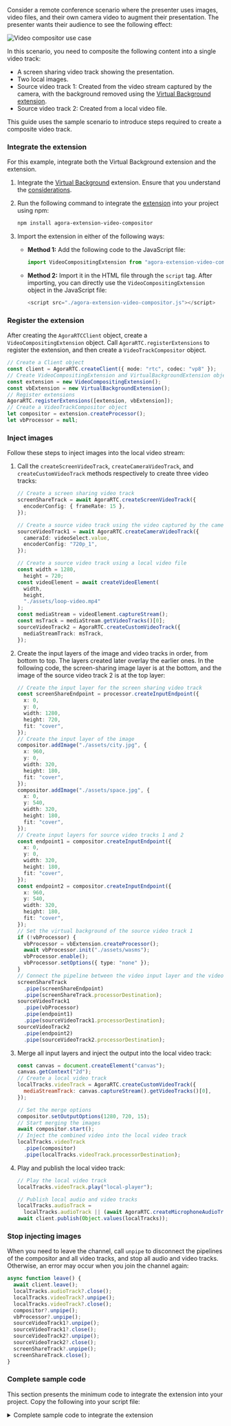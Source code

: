 
<PlatformWrapper platform="web">

Consider a remote conference scenario where the presenter uses images, video files, and their own camera video to augment their presentation. The presenter wants their audience to see the following effect:

![Video compositor use case](/images/extensions-marketplace/video-compositor-usecase.png)

In this scenario, you need to composite the following content into a single video track:

- A screen sharing video track showing the presentation.
- Two local images.
- Source video track 1: Created from the video stream captured by the camera, with the background removed using the [Virtual Background extension](/video-calling/advanced-features/virtual-background).
- Source video track 2: Created from a local video file.

This guide uses the sample scenario to introduce steps required to create a composite video track.

### Integrate the extension

For this example, integrate both the Virtual Background extension and the <Vg k="RTEE_COMPOSITOR" /> extension.

1. Integrate the [Virtual Background](/video-calling/advanced-features/virtual-background#integrate-the-virtual-background-extension) extension. Ensure that you understand the [considerations](/video-calling/advanced-features/virtual-background#considerations).

1. Run the following command to integrate the [<Vg k="RTEE_COMPOSITOR" /> extension](https://www.npmjs.com/package/agora-extension-video-compositor) into your project using npm:

   ```bash
   npm install agora-extension-video-compositor
   ```

1. Import the <Vg k="RTEE_COMPOSITOR" /> extension in either of the following ways:

    - **Method 1:** Add the following code to the JavaScript file:

        ```javascript
        import VideoCompositingExtension from "agora-extension-video-compositor";
        ```

    - **Method 2:** Import it in the HTML file through the `script` tag. After importing, you can directly use the `VideoCompositingExtension` object in the JavaScript file:

        ```javascript
        <script src="./agora-extension-video-compositor.js"></script>
        ```

### Register the extension

After creating the `AgoraRTCClient` object, create a `VideoCompositingExtension` object. Call `AgoraRTC.registerExtensions` to register the extension, and then create a `VideoTrackCompositor` object.

```typescript
// Create a Client object
const client = AgoraRTC.createClient({ mode: "rtc", codec: "vp8" });
// Create VideoCompositingExtension and VirtualBackgroundExtension objects
const extension = new VideoCompositingExtension();
const vbExtension = new VirtualBackgroundExtension();
// Register extensions
AgoraRTC.registerExtensions([extension, vbExtension]);
// Create a VideoTrackCompositor object
let compositor = extension.createProcessor();
let vbProcessor = null;
```

### Inject images

Follow these steps to inject images into the local video stream:

1. Call the `createScreenVideoTrack`, `createCameraVideoTrack`, and `createCustomVideoTrack` methods respectively to create three video tracks:

   ```typescript
   // Create a screen sharing video track 
   screenShareTrack = await AgoraRTC.createScreenVideoTrack({
     encoderConfig: { frameRate: 15 },
   });

   // Create a source video track using the video captured by the camera
   sourceVideoTrack1 = await AgoraRTC.createCameraVideoTrack({
     cameraId: videoSelect.value,
     encoderConfig: "720p_1",
   });

   // Create a source video track using a local video file
   const width = 1280,
     height = 720;
   const videoElement = await createVideoElement(
     width,
     height,
     "./assets/loop-video.mp4"
   );
   const mediaStream = videoElement.captureStream();
   const msTrack = mediaStream.getVideoTracks()[0];
   sourceVideoTrack2 = AgoraRTC.createCustomVideoTrack({
     mediaStreamTrack: msTrack,
   });
   ```

1. Create the input layers of the image and video tracks in order, from bottom to top. The layers created later overlay the earlier ones. In the following code, the screen-sharing image layer is at the bottom, and the image of the source video track 2 is at the top layer:

    ```typescript
    // Create the input layer for the screen sharing video track
    const screenShareEndpoint = processor.createInputEndpoint({
      x: 0,
      y: 0,
      width: 1280,
      height: 720,
      fit: "cover",
    });
    // Create the input layer of the image
    compositor.addImage("./assets/city.jpg", {
      x: 960,
      y: 0,
      width: 320,
      height: 180,
      fit: "cover",
    });
    compositor.addImage("./assets/space.jpg", {
      x: 0,
      y: 540,
      width: 320,
      height: 180,
      fit: "cover",
    });
    // Create input layers for source video tracks 1 and 2
    const endpoint1 = compositor.createInputEndpoint({
      x: 0,
      y: 0,
      width: 320,
      height: 180,
      fit: "cover",
    });
    const endpoint2 = compositor.createInputEndpoint({
      x: 960,
      y: 540,
      width: 320,
      height: 180,
      fit: "cover",
    });
    // Set the virtual background of the source video track 1
    if (!vbProcessor) {
      vbProcessor = vbExtension.createProcessor();
      await vbProcessor.init("./assets/wasms");
      vbProcessor.enable();
      vbProcessor.setOptions({ type: "none" });
    }
    // Connect the pipeline between the video input layer and the video track
    screenShareTrack
      .pipe(screenShareEndpoint)
      .pipe(screenShareTrack.processorDestination);
    sourceVideoTrack1
      .pipe(vbProcessor)
      .pipe(endpoint1)
      .pipe(sourceVideoTrack1.processorDestination);
    sourceVideoTrack2
      .pipe(endpoint2)
      .pipe(sourceVideoTrack2.processorDestination);
    ```

1. Merge all input layers and inject the output into the local video track:

    ```javascript
    const canvas = document.createElement("canvas");
    canvas.getContext("2d");
    // Create a local video track
    localTracks.videoTrack = AgoraRTC.createCustomVideoTrack({
      mediaStreamTrack: canvas.captureStream().getVideoTracks()[0],
    });

    // Set the merge options
    compositor.setOutputOptions(1280, 720, 15);
    // Start merging the images
    await compositor.start();
    // Inject the combined video into the local video track
    localTracks.videoTrack
      .pipe(compositor)
      .pipe(localTracks.videoTrack.processorDestination);
    ```

1. Play and publish the local video track:

    ```javascript
    // Play the local video track
    localTracks.videoTrack.play("local-player");

    // Publish local audio and video tracks
    localTracks.audioTrack =
      localTracks.audioTrack || (await AgoraRTC.createMicrophoneAudioTrack());
    await client.publish(Object.values(localTracks));
    ```

### Stop injecting images

When you need to leave the channel, call `unpipe` to disconnect the pipelines of the compositor and all video tracks, and stop all audio and video tracks. Otherwise, an error may occur when you join the channel again:

```typescript
async function leave() {
  await client.leave();
  localTracks.audioTrack?.close();
  localTracks.videoTrack?.unpipe();
  localTracks.videoTrack?.close();
  compositor?.unpipe();
  vbProcessor?.unpipe();
  sourceVideoTrack1?.unpipe();
  sourceVideoTrack1?.close();
  sourceVideoTrack2?.unpipe();
  sourceVideoTrack2?.close();
  screenShareTrack?.unpipe();
  screenShareTrack.close();
}
```

### Complete sample code

This section presents the minimum code to integrate the <Vg k="RTEE_COMPOSITOR" /> extension into your project. Copy the following into your script file:

<details> 
<summary>Complete sample code to integrate the <Vg k="RTEE_COMPOSITOR" /> extension</summary>
<CodeBlock language="js" showLineNumbers>
{`// Create Client object
const client = AgoraRTC.createClient({ mode: "rtc", codec: "vp8" });
const extension = new VideoCompositingExtension();
const vbExtension = new VirtualBackgroundExtension();
AgoraRTC.registerExtensions([extension, vbExtension]);
let compositor = extension.createProcessor();
let vbProcessor = null;

let localTracks = {
  videoTrack: null,
  audioTrack: null,
};
let screenShareTrack = null;
let sourceVideoTrack1 = null;../../../video-calling/advanced-features/virtual-background
let sourceVideoTrack2 = null;

async function join() {
  // Create screen sharing video track
  screenShareTrack = await AgoraRTC.createScreenVideoTrack({
    encoderConfig: { frameRate: 15 },
  });

  // Create source video track 1
  sourceVideoTrack1 = await AgoraRTC.createCameraVideoTrack({
    cameraId: videoSelect.value,
    encoderConfig: "720p_1",
  });

  // Create source video track 2
  const width = 1280,
    height = 720;
  const videoElement = await createVideoElement(
    width,
    height,
    "./assets/loop-video.mp4"
  );
  const mediaStream = videoElement.captureStream();
  const msTrack = mediaStream.getVideoTracks()[0];
  sourceVideoTrack2 = AgoraRTC.createCustomVideoTrack({
    mediaStreamTrack: msTrack,
  });

  // Create video tracks and image input layers in z-axis order from bottom to top
  const screenShareEndpoint = compositor.createInputEndpoint({
    x: 0,
    y: 0,
    width: 1280,
    height: 720,
    fit: "cover",
  });
  compositor.addImage("./assets/city.jpg", {
    x: 960,
    y: 0,
    width: 320,
    height: 180,
    fit: "cover",
  });
  compositor.addImage("./assets/space.jpg", {
    x: 0,
    y: 540,
    width: 320,
    height: 180,
    fit: "cover",
  });
  const endpoint1 = compositor.createInputEndpoint({
    x: 0,
    y: 0,
    width: 320,
    height: 180,
    fit: "cover",
  });
  const endpoint2 = compositor.createInputEndpoint({
    x: 960,
    y: 540,
    width: 320,
    height: 180,
    fit: "cover",
  });

  // Remove background from source video track 1
  if (!vbProcessor) {
    vbProcessor = vbExtension.createProcessor();
    await vbProcessor.init("./assets/wasms");
    vbProcessor.enable();
    vbProcessor.setOptions({ type: "none" });
  }
  // Connect video input pipelines
  screenShareTrack
    .pipe(screenShareEndpoint)
    .pipe(screenShareTrack.processorDestination);
  sourceVideoTrack1
    .pipe(vbProcessor)
    .pipe(endpoint1)
    .pipe(sourceVideoTrack1.processorDestination);
  sourceVideoTrack2
    .pipe(endpoint2)
    .pipe(sourceVideoTrack2.processorDestination);

  // Inject merged video into local video track
  const canvas = document.createElement("canvas");
  canvas.getContext("2d");
  localTracks.videoTrack = AgoraRTC.createCustomVideoTrack({
    mediaStreamTrack: canvas.captureStream().getVideoTracks()[0],
  });

  compositor.setOutputOptions(1280, 720, 15);
  await compositor.start();
  localTracks.videoTrack
    .pipe(compositor)
    .pipe(localTracks.videoTrack.processorDestination);

  // Play and publish local audio and video tracks
  localTracks.videoTrack.play("local-player");
  localTracks.audioTrack =
    localTracks.audioTrack || (await AgoraRTC.createMicrophoneAudioTrack());
  await client.publish(Object.values(localTracks));
}

// Leave channel and disconnect all video input pipelines
async function leave() {
  await client.leave();
  localTracks.audioTrack?.close();
  localTracks.videoTrack?.unpipe();
  localTracks.videoTrack?.close();
  compositor?.unpipe();
  vbProcessor?.unpipe();
  sourceVideoTrack1?.unpipe();
  sourceVideoTrack1?.close();
  sourceVideoTrack2?.unpipe();
  sourceVideoTrack2?.close();
  screenShareTrack?.unpipe();
  screenShareTrack.close();
}
`}
</CodeBlock>
</details> 

</PlatformWrapper>